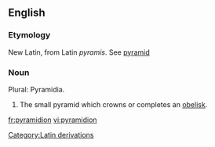 ==English==

===Etymology===
New Latin, from Latin ''pyramis''. See [[pyramid]]
===Noun===
Plural: Pyramidia.
#The small pyramid which crowns or completes an [[obelisk]].

[[Category:Latin derivations]]

[[fr:pyramidion]]
[[vi:pyramidion]]